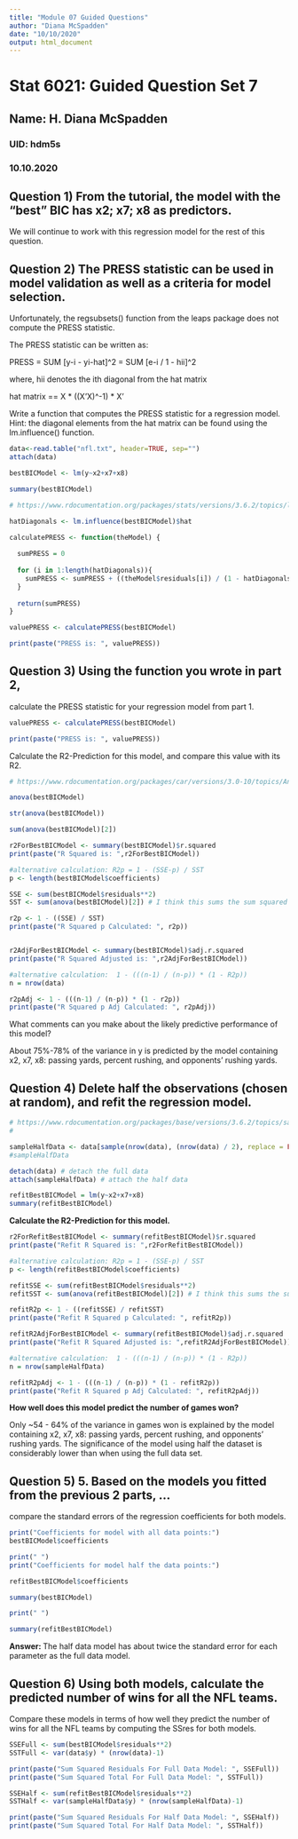 ```yaml
---
title: "Module 07 Guided Questions"
author: "Diana McSpadden"
date: "10/10/2020"
output: html_document
---
```


# Stat 6021: Guided Question Set 7

## Name: H. Diana McSpadden
### UID: hdm5s
### 10.10.2020


## Question 1) From the tutorial, the model with the "best" BIC has x2; x7; x8 as predictors. 
We will continue to work with this regression model for the rest of this question.

## Question 2) The PRESS statistic can be used in model validation as well as a criteria for model selection. 
Unfortunately, the regsubsets() function from the leaps package does not compute the PRESS statistic. 

The PRESS statistic can be written as:

PRESS = SUM [y-i - yi-hat]^2 = SUM [e-i / 1 - hii]^2

where, hii denotes the ith diagonal from the hat matrix

hat matrix == X * ((X'X)^-1) * X'


Write a function that computes the PRESS statistic for a regression model. 
Hint: the diagonal elements from the hat matrix can be found using the lm.influence() function.

```r

data<-read.table("nfl.txt", header=TRUE, sep="")
attach(data)

bestBICModel <- lm(y~x2+x7+x8)

summary(bestBICModel)

```
```r
# https://www.rdocumentation.org/packages/stats/versions/3.6.2/topics/lm

hatDiagonals <- lm.influence(bestBICModel)$hat

calculatePRESS <- function(theModel) {
  
  sumPRESS = 0
  
  for (i in 1:length(hatDiagonals)){
    sumPRESS <- sumPRESS + ((theModel$residuals[i]) / (1 - hatDiagonals[i]))^2
  }
  
  return(sumPRESS)
}

valuePRESS <- calculatePRESS(bestBICModel)

print(paste("PRESS is: ", valuePRESS))

```

## Question 3) Using the function you wrote in part 2, 
calculate the PRESS statistic for your regression model from part 1. 
```r
valuePRESS <- calculatePRESS(bestBICModel)

print(paste("PRESS is: ", valuePRESS))
```

Calculate the R2-Prediction for this model, and compare this value with its R2. 
```r
# https://www.rdocumentation.org/packages/car/versions/3.0-10/topics/Anova

anova(bestBICModel)

str(anova(bestBICModel))

sum(anova(bestBICModel)[2])
```

```r

r2ForBestBICModel <- summary(bestBICModel)$r.squared
print(paste("R Squared is: ",r2ForBestBICModel))

#alternative calculation: R2p = 1 - (SSE-p) / SST
p <- length(bestBICModel$coefficients)

SSE <- sum(bestBICModel$residuals**2)
SST <- sum(anova(bestBICModel)[2]) # I think this sums the sum squared column from the anova table.

r2p <- 1 - ((SSE) / SST)
print(paste("R Squared p Calculated: ", r2p))


r2AdjForBestBICModel <- summary(bestBICModel)$adj.r.squared
print(paste("R Squared Adjusted is: ",r2AdjForBestBICModel))

#alternative calculation:  1 - (((n-1) / (n-p)) * (1 - R2p))
n = nrow(data)

r2pAdj <- 1 - (((n-1) / (n-p)) * (1 - r2p))
print(paste("R Squared p Adj Calculated: ", r2pAdj))

```


What comments can you make about the likely predictive performance of this model?

About 75%-78% of the variance in y is predicted by the model containing x2, x7, x8: passing yards, percent rushing, and opponents' rushing yards.

## Question 4) Delete half the observations (chosen at random), and refit the regression model. 

```r
# https://www.rdocumentation.org/packages/base/versions/3.6.2/topics/sample
#

sampleHalfData <- data[sample(nrow(data), (nrow(data) / 2), replace = FALSE, prob = NULL),]
#sampleHalfData

detach(data) # detach the full data
attach(sampleHalfData) # attach the half data

refitBestBICModel = lm(y~x2+x7+x8)
summary(refitBestBICModel)

```

**Calculate the R2-Prediction for this model.**
```r

r2ForRefitBestBICModel <- summary(refitBestBICModel)$r.squared
print(paste("Refit R Squared is: ",r2ForRefitBestBICModel))

#alternative calculation: R2p = 1 - (SSE-p) / SST
p <- length(refitBestBICModel$coefficients)

refitSSE <- sum(refitBestBICModel$residuals**2)
refitSST <- sum(anova(refitBestBICModel)[2]) # I think this sums the sum squared column from the anova table.

refitR2p <- 1 - ((refitSSE) / refitSST)
print(paste("Refit R Squared p Calculated: ", refitR2p))

refitR2AdjForBestBICModel <- summary(refitBestBICModel)$adj.r.squared
print(paste("Refit R Squared Adjusted is: ",refitR2AdjForBestBICModel))

#alternative calculation:  1 - (((n-1) / (n-p)) * (1 - R2p))
n = nrow(sampleHalfData)

refitR2pAdj <- 1 - (((n-1) / (n-p)) * (1 - refitR2p))
print(paste("Refit R Squared p Adj Calculated: ", refitR2pAdj))
```

**How well does this model predict the number of games won?**

Only ~54 - 64% of the variance in games won is explained by the model containing x2, x7, x8: passing yards, percent rushing, and opponents' rushing yards. The significance of the model using half the dataset is considerably lower than when using the full data set.


## Question 5) 5. Based on the models you fitted from the previous 2 parts, ...
compare the standard errors of the regression coefficients for both models.

```r

print("Coefficients for model with all data points:")
bestBICModel$coefficients

print(" ")
print("Coefficients for model half the data points:")

refitBestBICModel$coefficients

```

```r

summary(bestBICModel)

print(" ")

summary(refitBestBICModel)


```

**Answer: ** The half data model has about twice the standard error for each parameter as the full data model.

## Question 6) Using both models, calculate the predicted number of wins for all the NFL teams.

Compare these models in terms of how well they predict the number of wins for all the NFL teams by computing the SSres for both models.

```r

SSEFull <- sum(bestBICModel$residuals**2)
SSTFull <- var(data$y) * (nrow(data)-1)

print(paste("Sum Squared Residuals For Full Data Model: ", SSEFull))
print(paste("Sum Squared Total For Full Data Model: ", SSTFull))

SSEHalf <- sum(refitBestBICModel$residuals**2)
SSTHalf <- var(sampleHalfData$y) * (nrow(sampleHalfData)-1)

print(paste("Sum Squared Residuals For Half Data Model: ", SSEHalf))
print(paste("Sum Squared Total For Half Data Model: ", SSTHalf))

```


